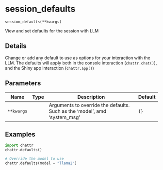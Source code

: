 # session_defaults { #chattr.session_defaults }

`session_defaults(**kwargs)`

View and set defaults for the session with LLM

## Details


Change or add any default to use as options for your interaction with the
LLM. The defaults will apply both in the console interaction (`chattr.chat()`),
and the Shiny app interaction (`chattr.app()`)

## Parameters

| Name       | Type   | Description                                                               | Default   |
|------------|--------|---------------------------------------------------------------------------|-----------|
| `**kwargs` |        | Arguments to override the defaults. Such as the 'model', amd 'system_msg' | `{}`      |

## Examples

```python
import chattr
chattr.defaults()

# Override the model to use
chattr.defaults(model = "llama2")
```